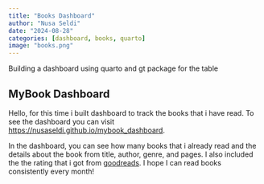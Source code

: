 ```yaml
---
title: "Books Dashboard"
author: "Nusa Seldi"
date: "2024-08-28"
categories: [dashboard, books, quarto]
image: "books.png"
---
```


Building a dashboard using quarto and gt package for the table

## MyBook Dashboard

Hello, for this time i built dashboard to track the books that i have read. To see the dashboard you can visit <https://nusaseldi.github.io/mybook_dashboard>.

In the dashboard, you can see how many books that i already read and the details about the book from title, author, genre, and pages. I also included the the rating that i got from [goodreads](https://www.goodreads.com/). I hope I can read books consistently every month!
